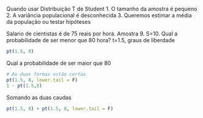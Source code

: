 Quando usar Distribuição T de Student
1. O tamanho da amostra é pequeno
2. A variância populacional é desconhecida
3. Queremos estimar a média da população ou testar hipóteses

Salario de cientistas é de 75 reais por hora. Amostra 9. S=10. Qual a probabilidade de ser menor que 80 hora?
t=1.5, graus de liberdade 
```r
pt(1.5, 8)
```
Qual a probabilidade de ser maior que 80
```r
# As duas formas estão certas
pt(1.5, 8, lower.tail = F)
1 - pt(1.5,8)
```
Somando as duas caudas
```r
pt(1.5, 8) + pt(1.5, 8, lower.tail = F)
```

